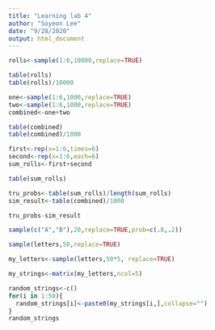 ```yaml
---
title: "Learning lab 4"
author: "Soyeon Lee"
date: "9/28/2020"
output: html_document
---
```

```r
rolls<-sample(1:6,10000,replace=TRUE)

table(rolls)
table(rolls)/10000
```
```r
one<-sample(1:6,1000,replace=TRUE)
two<-sample(1:6,1000,replace=TRUE)
combined<-one+two

table(combined)
table(combined)/1000
```
```r
first<-rep(x=1:6,times=6)
second<-rep(x=1:6,each=6)
sum_rolls<-first+second

table(sum_rolls)

tru_probs<-table(sum_rolls)/length(sum_rolls)
sim_result<-table(combined)/1000

tru_probs-sim_result
```
```r
sample(c("A","B"),20,replace=TRUE,prob=c(.8,.2))
```
```r
sample(letters,50,replace=TRUE)
```
```r
my_letters<-sample(letters,50*5, replace=TRUE)

my_strings<-matrix(my_letters,ncol=5)

random_strings<-c()
for(i in 1:50){
  random_strings[i]<-paste0(my_strings[i,],collapse="")
}
random_strings

```


